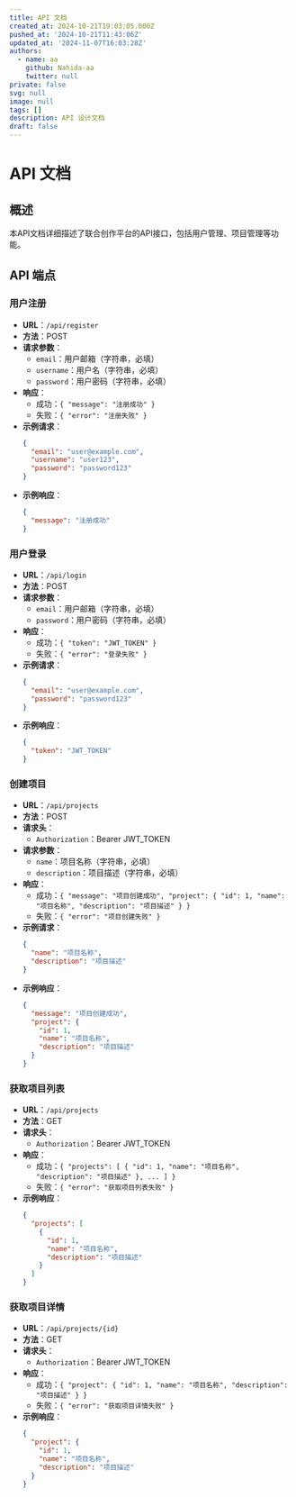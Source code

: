 ```yaml
---
title: API 文档
created_at: 2024-10-21T19:03:05.000Z
pushed_at: '2024-10-21T11:43:06Z'
updated_at: '2024-11-07T16:03:28Z'
authors:
  - name: aa
    github: Nahida-aa
    twitter: null
private: false
svg: null
image: null
tags: []
description: API 设计文档
draft: false
---
```

# API 文档

## 概述
本API文档详细描述了联合创作平台的API接口，包括用户管理、项目管理等功能。

## API 端点

### 用户注册
- **URL**：`/api/register`
- **方法**：POST
- **请求参数**：
  - `email`：用户邮箱（字符串，必填）
  - `username`：用户名（字符串，必填）
  - `password`：用户密码（字符串，必填）
- **响应**：
  - 成功：`{ "message": "注册成功" }`
  - 失败：`{ "error": "注册失败" }`
- **示例请求**：
  ```json
  {
    "email": "user@example.com",
    "username": "user123",
    "password": "password123"
  }
  ```
- **示例响应**：
  ```json
  {
    "message": "注册成功"
  }
  ```

### 用户登录
- **URL**：`/api/login`
- **方法**：POST
- **请求参数**：
  - `email`：用户邮箱（字符串，必填）
  - `password`：用户密码（字符串，必填）
- **响应**：
  - 成功：`{ "token": "JWT_TOKEN" }`
  - 失败：`{ "error": "登录失败" }`
- **示例请求**：
  ```json
  {
    "email": "user@example.com",
    "password": "password123"
  }
  ```
- **示例响应**：
  ```json
  {
    "token": "JWT_TOKEN"
  }
  ```

### 创建项目
- **URL**：`/api/projects`
- **方法**：POST
- **请求头**：
  - `Authorization`：Bearer JWT_TOKEN
- **请求参数**：
  - `name`：项目名称（字符串，必填）
  - `description`：项目描述（字符串，必填）
- **响应**：
  - 成功：`{ "message": "项目创建成功", "project": { "id": 1, "name": "项目名称", "description": "项目描述" } }`
  - 失败：`{ "error": "项目创建失败" }`
- **示例请求**：
  ```json
  {
    "name": "项目名称",
    "description": "项目描述"
  }
  ```
- **示例响应**：
  ```json
  {
    "message": "项目创建成功",
    "project": {
      "id": 1,
      "name": "项目名称",
      "description": "项目描述"
    }
  }
  ```

### 获取项目列表
- **URL**：`/api/projects`
- **方法**：GET
- **请求头**：
  - `Authorization`：Bearer JWT_TOKEN
- **响应**：
  - 成功：`{ "projects": [ { "id": 1, "name": "项目名称", "description": "项目描述" }, ... ] }`
  - 失败：`{ "error": "获取项目列表失败" }`
- **示例响应**：
  ```json
  {
    "projects": [
      {
        "id": 1,
        "name": "项目名称",
        "description": "项目描述"
      }
    ]
  }
  ```

### 获取项目详情
- **URL**：`/api/projects/{id}`
- **方法**：GET
- **请求头**：
  - `Authorization`：Bearer JWT_TOKEN
- **响应**：
  - 成功：`{ "project": { "id": 1, "name": "项目名称", "description": "项目描述" } }`
  - 失败：`{ "error": "获取项目详情失败" }`
- **示例响应**：
  ```json
  {
    "project": {
      "id": 1,
      "name": "项目名称",
      "description": "项目描述"
    }
  }
  ```
```
